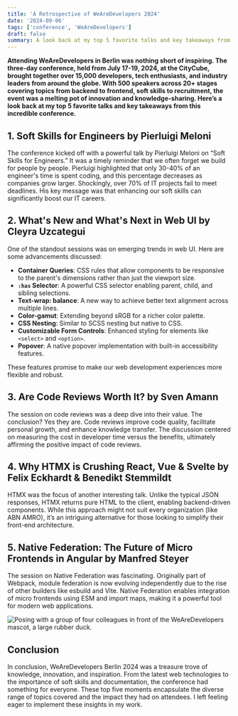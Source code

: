 ```yaml
---
title: 'A Retrospective of WeAreDevelopers 2024'
date: '2024-09-06'
tags: ['conference', 'WeAreDevelopers']
draft: false
summary: A look back at my top 5 favorite talks and key takeaways from WeAreDevelopers Berlin 2024, a three-day conference that brought together developers, tech enthusiasts, and industry leaders from around the globe.
---
```


<b>
Attending WeAreDevelopers in Berlin was nothing short of inspiring. The three-day conference, held from July 17-19, 2024, at the CityCube, brought together over 15,000 developers, tech enthusiasts, and industry leaders from around the globe. With 500 speakers across 20+ stages covering topics from backend to frontend, soft skills to recruitment, the event was a melting pot of innovation and knowledge-sharing. Here’s a look back at my top 5 favorite talks and key takeaways from this incredible conference.
</b>

## 1. Soft Skills for Engineers by Pierluigi Meloni

The conference kicked off with a powerful talk by Pierluigi Meloni on “Soft Skills for Engineers.” It was a timely reminder that we often forget we build for people by people. Pierluigi highlighted that only 30-40% of an engineer's time is spent coding, and this percentage decreases as companies grow larger. Shockingly, over 70% of IT projects fail to meet deadlines. His key message was that enhancing our soft skills can significantly boost our IT careers.


## 2. What's New and What's Next in Web UI by Cleyra Uzcategui

One of the standout sessions was on emerging trends in web UI. Here are some advancements discussed:

- **Container Queries**: CSS rules that allow components to be responsive to the parent's dimensions rather than just the viewport size.
- **`:has` Selector**: A powerful CSS selector enabling parent, child, and sibling selections.
- **Text-wrap: balance**: A new way to achieve better text alignment across multiple lines.
- **Color-gamut**: Extending beyond sRGB for a richer color palette.
- **CSS Nesting**: Similar to SCSS nesting but native to CSS.
- **Customizable Form Controls**: Enhanced styling for elements like `<select>` and `<option>`.
- **Popover**: A native popover implementation with built-in accessibility features.

These features promise to make our web development experiences more flexible and robust.

## 3. Are Code Reviews Worth It? by Sven Amann

The session on code reviews was a deep dive into their value. The conclusion? Yes they are. Code reviews improve code quality, facilitate personal growth, and enhance knowledge transfer. The discussion centered on measuring the cost in developer time versus the benefits, ultimately affirming the positive impact of code reviews.

## 4. Why HTMX is Crushing React, Vue & Svelte by Felix Eckhardt & Benedikt Stemmildt

HTMX was the focus of another interesting talk. Unlike the typical JSON responses, HTMX returns pure HTML to the client, enabling backend-driven components. While this approach might not suit every organization (like ABN AMRO), it’s an intriguing alternative for those looking to simplify their front-end architecture.

## 5. Native Federation: The Future of Micro Frontends in Angular by Manfred Steyer

The session on Native Federation was fascinating. Originally part of Webpack, module federation is now evolving independently due to the rise of other builders like esbuild and Vite. Native Federation enables integration of micro frontends using ESM and import maps, making it a powerful tool for modern web applications.

![Posing with a group of four colleagues in front of the WeAreDevelopers mascot, a large rubber duck.](/static/images/group_picture.webp)

## Conclusion

In conclusion, WeAreDevelopers Berlin 2024 was a treasure trove of knowledge, innovation, and inspiration. From the latest web technologies to the importance of soft skills and documentation, the conference had something for everyone. These top five moments encapsulate the diverse range of topics covered and the impact they had on attendees. I left feeling eager to implement these insights in my work.